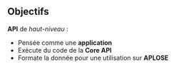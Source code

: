 ## Objectifs {auto-animate=true}

**API** de *haut-niveau* :

- Pensée comme une **application**
- Exécute du code de la **Core API**
- Formate la donnée pour une utilisation sur **APLOSE**